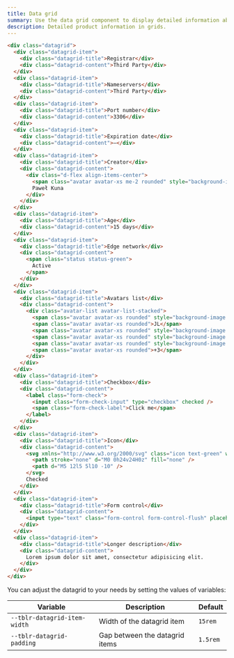 ```yaml
---
title: Data grid
summary: Use the data grid component to display detailed information about your product. The data is displayed as a column of items consisting of a title and content.
description: Detailed product information in grids.
---
```


```html example vcentered height="460px"
<div class="datagrid">
  <div class="datagrid-item">
    <div class="datagrid-title">Registrar</div>
    <div class="datagrid-content">Third Party</div>
  </div>
  <div class="datagrid-item">
    <div class="datagrid-title">Nameservers</div>
    <div class="datagrid-content">Third Party</div>
  </div>
  <div class="datagrid-item">
    <div class="datagrid-title">Port number</div>
    <div class="datagrid-content">3306</div>
  </div>
  <div class="datagrid-item">
    <div class="datagrid-title">Expiration date</div>
    <div class="datagrid-content">–</div>
  </div>
  <div class="datagrid-item">
    <div class="datagrid-title">Creator</div>
    <div class="datagrid-content">
      <div class="d-flex align-items-center">
        <span class="avatar avatar-xs me-2 rounded" style="background-image: url(/samples/avatars/027m.jpg)"></span>
        Paweł Kuna
      </div>
    </div>
  </div>
  <div class="datagrid-item">
    <div class="datagrid-title">Age</div>
    <div class="datagrid-content">15 days</div>
  </div>
  <div class="datagrid-item">
    <div class="datagrid-title">Edge network</div>
    <div class="datagrid-content">
      <span class="status status-green">
        Active
      </span>
    </div>
  </div>
  <div class="datagrid-item">
    <div class="datagrid-title">Avatars list</div>
    <div class="datagrid-content">
      <div class="avatar-list avatar-list-stacked">
        <span class="avatar avatar-xs rounded" style="background-image: url(/samples/avatars/029f.jpg)"></span>
        <span class="avatar avatar-xs rounded">JL</span>
        <span class="avatar avatar-xs rounded" style="background-image: url(/samples/avatars/015f.jpg)"></span>
        <span class="avatar avatar-xs rounded" style="background-image: url(/samples/avatars/004m.jpg)"></span>
        <span class="avatar avatar-xs rounded" style="background-image: url(/samples/avatars/037m.jpg)"></span>
        <span class="avatar avatar-xs rounded">+3</span>
      </div>
    </div>
  </div>
  <div class="datagrid-item">
    <div class="datagrid-title">Checkbox</div>
    <div class="datagrid-content">
      <label class="form-check">
        <input class="form-check-input" type="checkbox" checked />
        <span class="form-check-label">Click me</span>
      </label>
    </div>
  </div>
  <div class="datagrid-item">
    <div class="datagrid-title">Icon</div>
    <div class="datagrid-content">
      <svg xmlns="http://www.w3.org/2000/svg" class="icon text-green" width="24" height="24" viewBox="0 0 24 24" stroke-width="2" stroke="currentColor" fill="none" stroke-linecap="round" stroke-linejoin="round">
        <path stroke="none" d="M0 0h24v24H0z" fill="none" />
        <path d="M5 12l5 5l10 -10" />
      </svg>
      Checked
    </div>
  </div>
  <div class="datagrid-item">
    <div class="datagrid-title">Form control</div>
    <div class="datagrid-content">
      <input type="text" class="form-control form-control-flush" placeholder="Input placeholder" />
    </div>
  </div>
  <div class="datagrid-item">
    <div class="datagrid-title">Longer description</div>
    <div class="datagrid-content">
      Lorem ipsum dolor sit amet, consectetur adipisicing elit.
    </div>
  </div>
</div>
```

You can adjust the datagrid to your needs by setting the values of variables:

| Variable | Description | Default |
|----------|-------------|---------|
| `--tblr-datagrid-item-width` | Width of the datagrid item | `15rem` |
| `--tblr-datagrid-padding` | Gap between the datagrid items | `1.5rem` |

